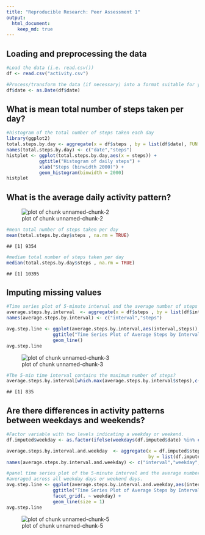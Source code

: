```yaml
---
title: "Reproducible Research: Peer Assessment 1"
output: 
  html_document:
    keep_md: true
---
```



## Loading and preprocessing the data

```r
#Load the data (i.e. read.csv())
df <- read.csv("activity.csv")

#Process/transform the data (if necessary) into a format suitable for your analysis
df$date <- as.Date(df$date)
```


## What is mean total number of steps taken per day?

```r
#histogram of the total number of steps taken each day
library(ggplot2)
total.steps.by.day <- aggregate(x = df$steps , by = list(df$date), FUN = sum ,na.rm=TRUE)
names(total.steps.by.day) <- c("date","steps")
histplot <- ggplot(total.steps.by.day,aes(x = steps)) +
            ggtitle("Histogram of daily steps") +
            xlab("Steps (binwidth 2000)") +
            geom_histogram(binwidth = 2000)
histplot
```

## What is the average daily activity pattern?



![plot of chunk unnamed-chunk-2](figures/2.png) 

```r
#mean total number of steps taken per day
mean(total.steps.by.day$steps , na.rm = TRUE)
```

```
## [1] 9354
```

```r
#median total number of steps taken per day
median(total.steps.by.day$steps , na.rm = TRUE)
```

```
## [1] 10395
```



## Imputing missing values

```r
#Time series plot of 5-minute interval and the average number of steps taken, averaged across all days
average.steps.by.interval  <- aggregate(x = df$steps , by = list(df$interval), FUN = mean ,na.rm=TRUE)
names(average.steps.by.interval) <- c("interval","steps")

avg.step.line <- ggplot(average.steps.by.interval,aes(interval,steps)) +
                 ggtitle("Time Series Plot of Average Steps by Interval") +
                 geom_line()
avg.step.line  
```

![plot of chunk unnamed-chunk-3](figures/3.png) 

```r
#The 5-min time interval contains the maximum number of steps?
average.steps.by.interval[which.max(average.steps.by.interval$steps),c("interval")]
```

```
## [1] 835
```




## Are there differences in activity patterns between weekdays and weekends?

```r
#Factor variable with two levels indicating a weekday or weekend.
df.imputed$weekday <- as.factor(ifelse(weekdays(df.imputed$date) %in% c("Saturday","Sunday"), "Weekend", "Weekday")) 

average.steps.by.interval.and.weekday  <- aggregate(x = df.imputed$steps , 
                                                    by = list(df.imputed$interval,df.imputed$weekday), FUN = mean ,na.rm=TRUE)
names(average.steps.by.interval.and.weekday) <- c("interval","weekday","steps")

#panel time series plot of the 5-minute interval and the average number of steps taken 
#averaged across all weekday days or weekend days.
avg.step.line <- ggplot(average.steps.by.interval.and.weekday,aes(interval,steps)) +
                 ggtitle("Time Series Plot of Average Steps by Interval after Imputation") +
                 facet_grid(. ~ weekday) +
                 geom_line(size = 1)
avg.step.line  
```

![plot of chunk unnamed-chunk-5](figures/5.png) 

